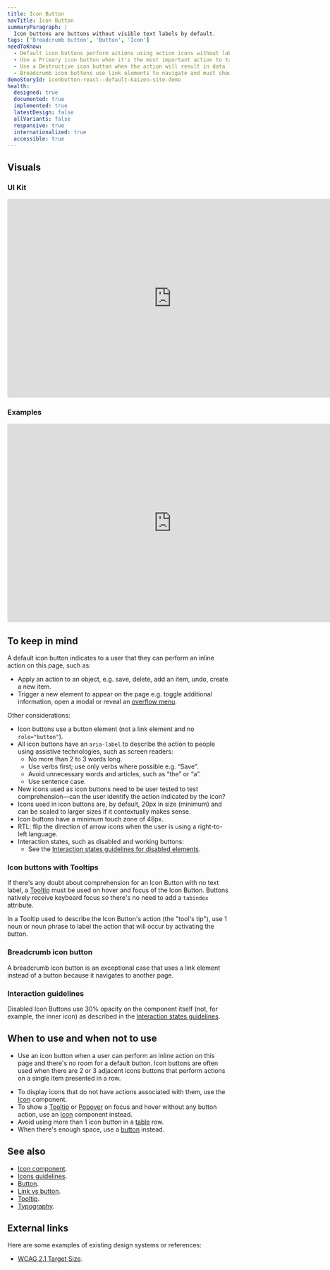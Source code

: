 ```yaml
---
title: Icon Button
navTitle: Icon Button
summaryParagraph: |
  Icon buttons are buttons without visible text labels by default.
tags: ['Breadcrumb button', 'Button', 'Icon']
needToKnow:
  - Default icon buttons perform actions using action icons without labels.
  - Use a Primary icon button when it's the most important action to take.
  - Use a Destructive icon button when the action will result in data loss, cannot be undone, or otherwise have significant consequences.
  - Breadcrumb icon buttons use link elements to navigate and must show a destination as text on hover/focus.
demoStoryId: iconbutton-react--default-kaizen-site-demo
health:
  designed: true
  documented: true
  implemented: true
  latestDesign: false
  allVariants: false
  responsive: true
  internationalized: true
  accessible: true
---
```



## Visuals

### UI Kit

<iframe style="border: none;" width="744" height="450" src="https://www.figma.com/embed?embed_host=share&url=https%3A%2F%2Fwww.figma.com%2Ffile%2Fe3TyAOZKfLg9cA01Iy1Mgm%2FKaizen-Site-embed%3Fnode-id%3D1387%253A1" allowfullscreen></iframe>

### Examples

<iframe style="border: none;" width="744" height="450" src="https://www.figma.com/embed?embed_host=share&url=https%3A%2F%2Fwww.figma.com%2Ffile%2Fe3TyAOZKfLg9cA01Iy1Mgm%2FKaizen-Site-embed%3Fnode-id%3D1387%253A10" allowfullscreen></iframe>

## To keep in mind

A default icon button indicates to a user that they can perform an inline action on this page, such as:

- Apply an action to an object, e.g. save, delete, add an item, undo, create a new item.
- Trigger a new element to appear on the page e.g. toggle additional information, open a modal or reveal an [overflow menu](/components/menu/#overflow-menu).


Other considerations:

- Icon buttons use a button element (not a link element and no `role="button"`).
- All icon buttons have an `aria-label` to describe the action to people using assistive technologies, such as screen readers:
    - No more than 2 to 3 words long.
    - Use verbs first; use only verbs where possible e.g. “Save”.
    - Avoid unnecessary words and articles, such as “the” or “a”.
    - Use sentence case.
- New icons used as icon buttons need to be user tested to test comprehension—can the user identify the action indicated by the icon?
- Icons used in icon buttons are, by default, 20px in size (minimum) and can be scaled to larger sizes if it contextually makes sense.
- Icon buttons have a minimum touch zone of 48px.
- RTL: flip the direction of arrow icons when the user is using a right-to-left language.
- Interaction states, such as disabled and working buttons:
    - See the [Interaction states guidelines for disabled elements](/guidelines/interaction-states#working-state).
### Icon buttons with Tooltips

If there's any doubt about comprehension for an Icon Button with no text label, a [Tooltip](/components/tooltip) must be used on hover and focus of the Icon Button. Buttons natively receive keyboard focus so there's no need to add a `tabindex` attribute.

In a Tooltip used to describe the Icon Button's action (the "tool's tip"), use 1 noun or noun phrase to label the action that will occur by activating the button.

### Breadcrumb icon button

A breadcrumb icon button is an exceptional case that uses a link element instead of a button because it navigates to another page.

### Interaction guidelines

Disabled Icon Buttons use 30% opacity on the component itself (not, for example, the inner icon) as described in the [Interaction states guidelines](/guidelines/interaction-states#disabled-state).

## When to use and when not to use

<WhenToUseAndWhenNotToUse>
<WhenToUse>

- Use an icon button when a user can perform an inline action on this page and there's no room for a default button. Icon buttons are often used when there are 2 or 3 adjacent icons buttons that perform actions on a single item presented in a row.

</WhenToUse>
<WhenNotToUse>

- To display icons that do not have actions associated with them, use the [Icon](/components/icon) component.
- To show a [Tooltip](/components/tooltip) or [Popover](/components/popover) on focus and hover without any button action, use an [Icon](/components/icon) component instead.
- Avoid using more than 1 icon button in a [table](/components/table) row.
- When there's enough space, use a [button](/components/button) instead.

</WhenNotToUse>
</WhenToUseAndWhenNotToUse>

## See also

- [Icon component](/components/icon).
- [Icons guidelines](/guidelines/icons).
- [Button](/components/button).
- [Link vs button](/guidelines/link-vs-button).
- [Tooltip](/components/tooltip).
- [Typography](/guidelines/typography).

## External links

Here are some examples of existing design systems or references:

- [WCAG 2.1 Target Size](https://www.w3.org/TR/WCAG21/#target-size).

